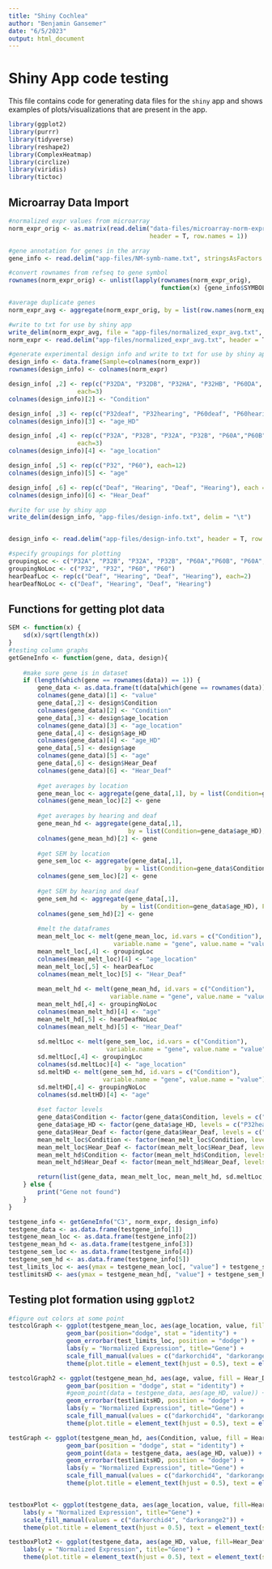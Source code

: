 ---
title: "Shiny Cochlea"
author: "Benjamin Gansemer"
date: "6/5/2023"
output: html_document
---

# Shiny App code testing

This file contains code for generating data files for the `shiny` app and shows 
examples of plots/visualizations that are present in the app.

```{r setup, include=FALSE}
library(ggplot2)
library(purrr)
library(tidyverse)
library(reshape2)
library(ComplexHeatmap)
library(circlize)
library(viridis)
library(tictoc)

```

## Microarray Data Import
```{r}
#normalized expr values from microarray
norm_expr_orig <- as.matrix(read.delim("data-files/microarray-norm-expr.txt",
                                       header = T, row.names = 1))

#gene annotation for genes in the array
gene_info <- read.delim("app-files/NM-symb-name.txt", stringsAsFactors = F) 

#convert rownames from refseq to gene symbol
rownames(norm_expr_orig) <- unlist(lapply(rownames(norm_expr_orig), 
                                          function(x) {gene_info$SYMBOL[which(x == gene_info$SEQ_ID)]}))

#average duplicate genes
norm_expr_avg <- aggregate(norm_expr_orig, by = list(row.names(norm_expr_orig)), FUN=mean)

#write to txt for use by shiny app
write_delim(norm_expr_avg, file = "app-files/normalized_expr_avg.txt", delim="\t")
norm_expr <- read.delim("app-files/normalized_expr_avg.txt", header = T, row.names = 1)

#generate experimental design info and write to txt for use by shiny app
design_info <- data.frame(Sample=colnames(norm_expr))
rownames(design_info) <- colnames(norm_expr)

design_info[ ,2] <- rep(c("P32DA", "P32DB", "P32HA", "P32HB", "P60DA", "P60DB", "P60HA", "P60HB"),
                   each=3)
colnames(design_info)[2] <- "Condition"

design_info[ ,3] <- rep(c("P32deaf", "P32hearing", "P60deaf", "P60hearing"), each=6)
colnames(design_info)[3] <- "age_HD"

design_info[ ,4] <- rep(c("P32A", "P32B", "P32A", "P32B", "P60A","P60B", "P60A", "P60B"), 
                   each=3)
colnames(design_info)[4] <- "age_location"

design_info[ ,5] <- rep(c("P32", "P60"), each=12)
colnames(design_info)[5] <- "age"

design_info[ ,6] <- rep(c("Deaf", "Hearing", "Deaf", "Hearing"), each = 6)
colnames(design_info)[6] <- "Hear_Deaf"

#write for use by shiny app
write_delim(design_info, "app-files/design-info.txt", delim = "\t")


design_info <- read.delim("app-files/design-info.txt", header = T, row.names = 1)

#specify groupings for plotting
groupingLoc <- c("P32A", "P32B", "P32A", "P32B", "P60A","P60B", "P60A", "P60B")
groupingNoLoc <- c("P32", "P32", "P60", "P60")
hearDeafLoc <- rep(c("Deaf", "Hearing", "Deaf", "Hearing"), each=2)
hearDeafNoLoc <- c("Deaf", "Hearing", "Deaf", "Hearing")

```

## Functions for getting plot data
```{r data-functions}

SEM <- function(x) {
    sd(x)/sqrt(length(x))
}
#testing column graphs
getGeneInfo <- function(gene, data, design){
    
    #make sure gene is in dataset
    if (length(which(gene == rownames(data)) == 1)) {
        gene_data <- as.data.frame(t(data[which(gene == rownames(data)), ]))
        colnames(gene_data)[1] <- "value"
        gene_data[,2] <- design$Condition
        colnames(gene_data)[2] <- "Condition"
        gene_data[,3] <- design$age_location
        colnames(gene_data)[3] <- "age_location"
        gene_data[,4] <- design$age_HD
        colnames(gene_data)[4] <- "age_HD"
        gene_data[,5] <- design$age
        colnames(gene_data)[5] <- "age"
        gene_data[,6] <- design$Hear_Deaf
        colnames(gene_data)[6] <- "Hear_Deaf"
        
        #get averages by location
        gene_mean_loc <- aggregate(gene_data[,1], by = list(Condition=gene_data$Condition), FUN = mean)
        colnames(gene_mean_loc)[2] <- gene
        
        #get averages by hearing and deaf
        gene_mean_hd <- aggregate(gene_data[,1], 
                                 by = list(Condition=gene_data$age_HD), FUN = mean)
        colnames(gene_mean_hd)[2] <- gene
        
        #get SEM by location
        gene_sem_loc <- aggregate(gene_data[,1], 
                                by = list(Condition=gene_data$Condition), FUN = SEM)
        colnames(gene_sem_loc)[2] <- gene
        
        #get SEM by hearing and deaf
        gene_sem_hd <- aggregate(gene_data[,1], 
                               by = list(Condition=gene_data$age_HD), FUN = SEM)
        colnames(gene_sem_hd)[2] <- gene
        
        #melt the dataframes
        mean_melt_loc <- melt(gene_mean_loc, id.vars = c("Condition"), 
                             variable.name = "gene", value.name = "value")
        mean_melt_loc[,4] <- groupingLoc
        colnames(mean_melt_loc)[4] <- "age_location"
        mean_melt_loc[,5] <- hearDeafLoc
        colnames(mean_melt_loc)[5] <- "Hear_Deaf"
        
        mean_melt_hd <- melt(gene_mean_hd, id.vars = c("Condition"), 
                            variable.name = "gene", value.name = "value")
        mean_melt_hd[,4] <- groupingNoLoc
        colnames(mean_melt_hd)[4] <- "age"
        mean_melt_hd[,5] <- hearDeafNoLoc
        colnames(mean_melt_hd)[5] <- "Hear_Deaf"
        
        sd.meltLoc <- melt(gene_sem_loc, id.vars = c("Condition"), 
                           variable.name = "gene", value.name = "value")
        sd.meltLoc[,4] <- groupingLoc
        colnames(sd.meltLoc)[4] <- "age_location"
        sd.meltHD <- melt(gene_sem_hd, id.vars = c("Condition"), 
                          variable.name = "gene", value.name = "value")
        sd.meltHD[,4] <- groupingNoLoc
        colnames(sd.meltHD)[4] <- "age"
        
        #set factor levels
        gene_data$Condition <- factor(gene_data$Condition, levels = c("P32HA", "P32DA", "P32HB", "P32DB", "P60HA", "P60DA", "P60HB", "P60DB"), ordered = T)
        gene_data$age_HD <- factor(gene_data$age_HD, levels = c("P32hearing", "P32deaf", "P60hearing", "P60deaf"), ordered = T)
        gene_data$Hear_Deaf <- factor(gene_data$Hear_Deaf, levels = c("Hearing", "Deaf"), ordered = T)
        mean_melt_loc$Condition <- factor(mean_melt_loc$Condition, levels = c("P32HA", "P32DA", "P32HB", "P32DB", "P60HA", "P60DA", "P60HB", "P60DB"), ordered = T)
        mean_melt_loc$Hear_Deaf <- factor(mean_melt_loc$Hear_Deaf, levels = c("Hearing", "Deaf"), ordered = T)
        mean_melt_hd$Condition <- factor(mean_melt_hd$Condition, levels = c("P32hearing", "P32deaf", "P60hearing", "P60deaf"), ordered = T)
        mean_melt_hd$Hear_Deaf <- factor(mean_melt_hd$Hear_Deaf, levels = c("Hearing", "Deaf"), ordered = T)

        return(list(gene_data, mean_melt_loc, mean_melt_hd, sd.meltLoc, sd.meltHD))
    } else {
        print("Gene not found")
    }
}

testgene_info <- getGeneInfo("C3", norm_expr, design_info)
testgene_data <- as.data.frame(testgene_info[1])
testgene_mean_loc <- as.data.frame(testgene_info[2])
testgene_mean_hd <- as.data.frame(testgene_info[3])
testgene_sem_loc <- as.data.frame(testgene_info[4])
testgene_sem_hd <- as.data.frame(testgene_info[5])
test_limits_loc <- aes(ymax = testgene_mean_loc[, "value"] + testgene_sem_loc[, "value"], ymin = testgene_mean_loc[, "value"] - testgene_sem_loc[, "value"])
testlimitsHD <- aes(ymax = testgene_mean_hd[, "value"] + testgene_sem_hd[, "value"], ymin = testgene_mean_hd[, "value"] - testgene_sem_hd[, "value"])

```

## Testing plot formation using `ggplot2`
```{r example-plots}
#figure out colors at some point
testcolGraph <- ggplot(testgene_mean_loc, aes(age_location, value, fill = Hear_Deaf)) + 
                geom_bar(position="dodge", stat = "identity") + 
                geom_errorbar(test_limits_loc, position = "dodge") + 
                labs(y = "Normalized Expression", title="Gene") + 
                scale_fill_manual(values = c("darkorchid4", "darkorange2")) +
                theme(plot.title = element_text(hjust = 0.5), text = element_text(size = 20))

testcolGraph2 <- ggplot(testgene_mean_hd, aes(age, value, fill = Hear_Deaf)) + 
                geom_bar(position = "dodge", stat = "identity") + 
                #geom_point(data = testgene_data, aes(age_HD, value)) +
                geom_errorbar(testlimitsHD, position = "dodge") + 
                labs(y = "Normalized Expression", title="Gene") + 
                scale_fill_manual(values = c("darkorchid4", "darkorange2")) +
                theme(plot.title = element_text(hjust = 0.5), text = element_text(size = 20))

testGraph <- ggplot(testgene_mean_hd, aes(Condition, value, fill = Hear_Deaf)) + 
                geom_bar(position = "dodge", stat = "identity") + 
                geom_point(data = testgene_data, aes(age_HD, value)) +
                geom_errorbar(testlimitsHD, position = "dodge") + 
                labs(y = "Normalized Expression", title="Gene") + 
                scale_fill_manual(values = c("darkorchid4", "darkorange2")) +
                theme(plot.title = element_text(hjust = 0.5), text = element_text(size = 20))


testboxPlot <- ggplot(testgene_data, aes(age_location, value, fill=Hear_Deaf)) + geom_boxplot() +
    labs(y = "Normalized Expression", title="Gene") + 
    scale_fill_manual(values = c("darkorchid4", "darkorange2")) +
    theme(plot.title = element_text(hjust = 0.5), text = element_text(size = 20))

testboxPlot2 <- ggplot(testgene_data, aes(age_HD, value, fill=Hear_Deaf)) + geom_boxplot() +
    labs(y = "Normalized Expression", title="Gene") + 
    theme(plot.title = element_text(hjust = 0.5), text = element_text(size = 20))

```
